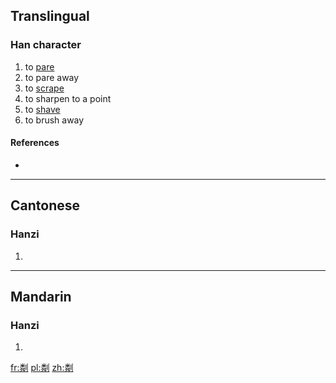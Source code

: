==Translingual==

===Han character===
{{Han char|rn=18|rad=刀|as=12|sn=14|four=|canj=火手中弓 (FQLN)}}

# to [[pare]]
# to pare away
# to [[scrape]]
# to sharpen to a point
# to [[shave]]
# to brush away

====References====
* {{Han ref|kx=0143.420|hdz=10356.060|uh=3502|ud=13570}}

----

==Cantonese==

===Hanzi===
{{yue-hanzi|jyut=|y=leun4}}

# {{defn|lang=yue|sort=刀12}}

----

==Mandarin==

===Hanzi===
{{cmn-hanzi|pin=[[lín]] ([[lin2]])|wg=lin<sup>2</sup>}}

# {{defn|lang=cmn|sort=刀12}}

[[fr:㔂]]
[[pl:㔂]]
[[zh:㔂]]